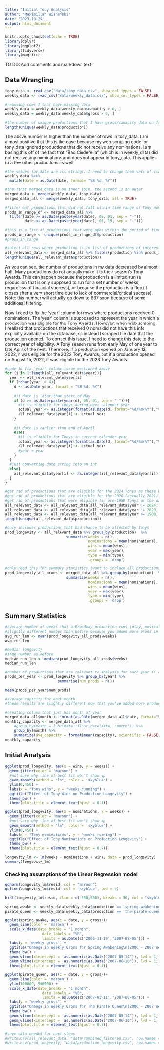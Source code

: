 ```yaml
---
title: "Initial Tony Analysis"
author: "Maximilian Wisnefski"
date: '2023-10-25'
output: html_document
---
```


```r
knitr::opts_chunk$set(echo = TRUE)
library(dplyr)
library(ggplot2)
library(tidyverse)
library(magrittr)
```


TO DO: Add comments and markdown text!

## Data Wrangling

```r
tony_data <- read_csv("data/tony_data.csv", show_col_types = FALSE)
weekly_data <- read_csv("data/weekly_data.csv", show_col_types = FALSE)
```

```r
#removing rows I that have missing data
weekly_data = weekly_data[weekly_data$capacity > 0, ] 
weekly_data = weekly_data[weekly_data$gross > 0, ] 

#the number of unique productions that I have gross/capacity data on from 1979 - 2023
length(unique(weekly_data$production))
```


The above number is higher than the number of rows in tony_data. I am almost positive that this is the case because my web scraping code for tony_data ignored productions that did not receive any nominations. I am basing this off of the fact that "Bad Cinderella" (which is in weekly_data) did not receive any nominations and does not appear in tony_data. This applies to a few other productions as well

```r
#the values for date are all strings. I need to change them vars of class date
weekly_data %<>%
  mutate(date = as.Date(date, format= "%B %d, %Y"))
```

```r
#the first merged_data is an inner join, the second is an outer
merged_data <- merge(weekly_data, tony_data)
merged_data_all <- merge(weekly_data, tony_data, all = TRUE)
```


```r
#filter out productions that did not fall within time range of Tony nom announcements and ceremony (roughly May 1 - June 15 for all years)
prods_in_range_df <- merged_data_all %>%
  filter(date >= as.Date(paste(year(date), 05, 01, sep = "-")),
         date <= as.Date(paste(year(date), 06, 15, sep = "-")))

#this is a list of productions that were open within the period of time during which they could be affected by Tony wins and loses
prods_in_range <- unique(prods_in_range_df$production)
#prods_in_range
```


```r
#select all rows where production is in list of productions of interest
all_relevant_data <- merged_data_all %>% filter(production %in% prods_in_range)
length(unique(all_relevant_data$production))
```

As you can see, the number of productions in my data decreased by almost half. Many productions do not actually make it to their season's Tony Awards. This can happen because the production is a limited run (a production that is only supposed to run for a set number of weeks, regardless of financial success), or because the production is a flop (it closes after a very short time due to lack of commercial/critical success). Note: this number will actually go down to 837 soon because of some additional filtering.


Now I need to fix the 'year' column for rows where productions received 0 nominations. The 'year' column is supposed to represent the year in which a production was eligible for the Tony Awards. However, when web scraping, I realized that productions that received 0 noms did not have this info explicitly available on the database, so instead I scraped the date that the production opened. To correct this issue, I need to change this date to the correct year of eligibility. A Tony season runs from early May of one year to late April of the next. Therefore, if a production opened on January 12, 2022, it was eligible for the 2022 Tony Awards, but if a production opened on August 15, 2022, it was eligible for the 2023 Tony Awards. 

```r
#code to fix 'year' column issue mentioned above
for (i in 1:length(all_relevant_data$year)){
  year <- all_relevant_data$year[i]
  if (nchar(year) > 4){
    d <- as.Date(year, format = "%B %d, %Y")
    
    #if date is later than start of May
    if (d >= as.Date(paste(year(d), 05, 01, sep = "-"))){
      #it is eligible for Tonys during next calender year
      actual_year <- as.integer(format(as.Date(d, format="%d/%m/%Y"),"%Y")) + 1
      all_relevant_data$year[i] <- actual_year
    }
    
    #if date is earlier than end of April
    else{
      #it is eligible for Tonys in current calender year
      actual_year <- as.integer(format(as.Date(d, format="%d/%m/%Y"),"%Y"))
      all_relevant_data$year[i] <- actual_year
      #year = year
    }
  }
  #just converting date string into an int
  else{
    all_relevant_data$year[i] <- as.integer(all_relevant_data$year[i])
  }
}
```


```r
#get rid of productions that are eligible for the 2024 Tonys as these have not happened yet (only applies to 2 productions in the data)
#get rid of productions that are eligible for the 2020 (actually 2021) Tonys as the Tonys were odd that year due to Covid (will discuss this more in final paper)
#get rid of productions that were eligible for pre-1980 Tonys as the data are too sparse
all_relevant_data <- all_relevant_data[all_relevant_data$year != 2024, ]
all_relevant_data <- all_relevant_data[all_relevant_data$year != 2020, ]
all_relevant_data <- all_relevant_data[all_relevant_data$year >= 1980, ]
length(unique(all_relevant_data$production))
```


```r
#only includes productions that had chance to be affected by Tonys
prod_longevity <- all_relevant_data %>% group_by(production)  %>%
                            summarise(weeks = n(), 
                                      nominations = mean(nominations), 
                                      wins = mean(wins),
                                      year = max(year), 
                                      type = min(type), 
                                      .groups = 'drop')

#only need this for summary statistics (want to include all productions, even flops and limited engagements)
prod_longevity_all_prods <- merged_data_all %>% group_by(production)  %>%
                            summarise(weeks = n(), 
                                      nominations = mean(nominations), 
                                      wins = mean(wins),
                                      year = max(year), 
                                      type = min(type), 
                                      .groups = 'drop')

```


## Summary Statistics

```r
#average number of weeks that a Broadway production runs (play, musical, special)
#slightly different number than before because you added more prods in most recent scraping
avg_run_len <- mean(prod_longevity_all_prods$weeks)
avg_run_len
```

```r
#median longevity
#same number as before 
median_run_len <- median(prod_longevity_all_prods$weeks)
median_run_len
```


```r
#number of productions that are relevant to analysis for each year (i.e. Broadway season)
prods_per_year <- prod_longevity %>% group_by(year) %>%
                        summarise(num_prods = n())

mean(prods_per_year$num_prods)
```


```r
#average capacity for each month
#these results are slightly different now that you've added more productions

#creating column that just has month of year
merged_data_all$month <- format(as.Date(merged_data_all$date, format="%d/%m/%Y"),"%m")
monthly_capacity <- merged_data_all %>% 
    #group_by(month = lubridate::floor_date(date, 'month')) %>%
    group_by(month) %>%
    summarize(avg_capacity = format(mean(capacity), scientific = FALSE))
monthly_capacity
```


## Initial Analysis

```r
ggplot(prod_longevity, aes(x = wins, y = weeks)) +
  geom_jitter(color = 'maroon') +
  #not sure why line of best fit won't show up
  geom_smooth(method = "lm", color = 'skyblue') +
  ylim(0,450) +
  labs(x = "Tony wins", y = "weeks running") +
  ggtitle("Effect of Tony Wins on Production Longevity") +
  theme_bw() + 
  theme(plot.title = element_text(hjust = 0.5))
```

```r
ggplot(prod_longevity, aes(x = nominations, y = weeks)) +
  geom_jitter(color = 'maroon') +
  #not sure why line of best fit won't show up
  geom_smooth(method = "lm", color = 'skyblue') +
  ylim(0,450) +
  labs(x = "Tony nominations", y = "weeks running") +
  ggtitle("Effect of Tony Nominations on Production Longevity") +
  theme_bw() +
  theme(plot.title = element_text(hjust = 0.5))
```

```r
longevity_lm <- lm(weeks ~ nominations + wins, data = prod_longevity)
summary(longevity_lm)
```

### Checking assumptions of the Linear Regression model

```r
qqnorm(longevity_lm$resid, col = "maroon")
qqline(longevity_lm$resid, col = "skyblue", lwd = 2)
```


```r
hist(longevity_lm$resid, xlim = c(-500,500), breaks = 30, col = "skyblue")
```


```r
spring_awake <- weekly_data[weekly_data$production == 'spring-awakening-448811',] 
pirate_queen <- weekly_data[weekly_data$production == 'the-pirate-queen-426183',] 
```

```r
ggplot(spring_awake, aes(x = date, y = gross))+
  geom_line(color = 'maroon') +
  scale_x_date(date_breaks = "1 month", 
                 date_labels = "%B",
                 limits = as.Date(c('2006-11-19','2007-08-05'))) +
  labs(y = "weekly gross") +
  ggtitle("Change in Weekly Gross for Spring Awakening\n(2006 - 2007 season)") +
  theme_bw() +
  geom_vline(xintercept =  as.numeric(as.Date("2007-05-14")), lwd = 1, color = 'skyblue') +
  geom_vline(xintercept =  as.numeric(as.Date("2007-06-10")), lwd = 1, color = 'skyblue') +
  theme(plot.title = element_text(hjust = 0.5))
```

```r
ggplot(pirate_queen, aes(x = date, y = gross))+
  geom_line(color = 'maroon') +
  ylim(100000, 900000) +
  scale_x_date(date_breaks = "1 month", 
                 date_labels = "%B",
                 limits = as.Date(c('2007-03-11','2007-08-05'))) +
  labs(y = "weekly gross") +
  ggtitle("Change in Weekly Gross for The Pirate Queen\n(2006 - 2007 season)") +
  theme_bw() +
  geom_vline(xintercept =  as.numeric(as.Date("2007-05-14")), lwd = 1, color = 'skyblue') +
  geom_vline(xintercept =  as.numeric(as.Date("2007-06-10")), lwd = 1, color = 'skyblue') +
  theme(plot.title = element_text(hjust = 0.5))
```


```r
#save data needed for next steps
#write.csv(all_relevant_data, "data/combined_filtered.csv", row.names = FALSE)
#write.csv(prod_longevity, "data/production_longevity.csv", row.names = FALSE)
```



